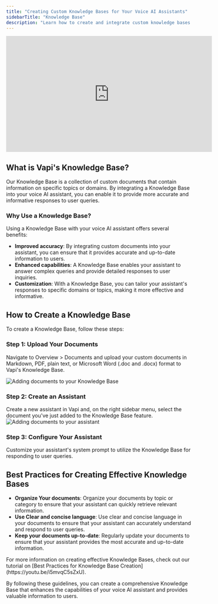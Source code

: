 ```yaml
---
title: "Creating Custom Knowledge Bases for Your Voice AI Assistants"
sidebarTitle: "Knowledge Base"
description: "Learn how to create and integrate custom knowledge bases into your voice AI assistants."
---
```


 
<iframe
  width="560"
  height="315"
  src="https://www.youtube.com/embed/i5mvqC5sZxU"
  title="Vapi's Knowledge Base"
  frameborder="0"
  allow="accelerometer; autoplay; clipboard-write; encrypted-media; gyroscope; picture-in-picture"
  allowfullscreen
></iframe>

## **What is Vapi's Knowledge Base?**
Our Knowledge Base is a collection of custom documents that contain information on specific topics or domains. By integrating a Knowledge Base into your voice AI assistant, you can enable it to provide more accurate and informative responses to user queries.

### **Why Use a Knowledge Base?**
Using a Knowledge Base with your voice AI assistant offers several benefits:

* **Improved accuracy**: By integrating custom documents into your assistant, you can ensure that it provides accurate and up-to-date information to users.
* **Enhanced capabilities**: A Knowledge Base enables your assistant to answer complex queries and provide detailed responses to user inquiries.
* **Customization**: With a Knowledge Base, you can tailor your assistant's responses to specific domains or topics, making it more effective and informative.

## **How to Create a Knowledge Base**

To create a Knowledge Base, follow these steps:

### **Step 1: Upload Your Documents**

Navigate to Overview > Documents and upload your custom documents in Markdown, PDF, plain text, or Microsoft Word (.doc and .docx) format to Vapi's Knowledge Base.

<Image src="https://cdn.hashnode.com/res/hashnode/image/upload/v1715628063841/rSrWDQ6YM.png" alt="Adding documents to your Knowledge Base" />

### **Step 2: Create an Assistant**

Create a new assistant in Vapi and, on the right sidebar menu, select the document you've just added to the Knowledge Base feature.
<Image src="https://cdn.hashnode.com/res/hashnode/image/upload/v1715628223370/e18L04yRk-.png" alt="Adding documents to your assistant" />


### **Step 3: Configure Your Assistant**

Customize your assistant's system prompt to utilize the Knowledge Base for responding to user queries.

## **Best Practices for Creating Effective Knowledge Bases**

* **Organize Your documents**: Organize your documents by topic or category to ensure that your assistant can quickly retrieve relevant information.
* **Use Clear and concise language**: Use clear and concise language in your documents to ensure that your assistant can accurately understand and respond to user queries.
* **Keep your documents up-to-date**: Regularly update your documents to ensure that your assistant provides the most accurate and up-to-date information.
 
<Tip>
  For more information on creating effective Knowledge Bases, check out our tutorial on [Best Practices for Knowledge Base Creation](https://youtu.be/i5mvqC5sZxU).
</Tip>

By following these guidelines, you can create a comprehensive Knowledge Base that enhances the capabilities of your voice AI assistant and provides valuable information to users.
